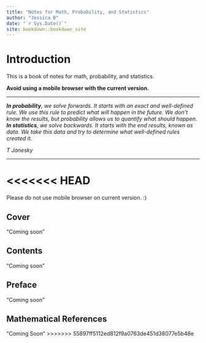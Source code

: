 ```yaml
---
title: "Notes for Math, Probability, and Statistics"
author: "Jessica B"
date: "`r Sys.Date()`"
site: bookdown::bookdown_site
---
```


# Introduction

This is a book of notes for math, probability, and statistics.

**Avoid using a mobile browser with the current version.**

------------------------------------------------------------------------

***In probability**, we solve forwards. It starts with an exact and well-defined rule. We use this rule to predict what will happen in the future. We don't know the results, but probability allows us to quantify what should happen. **In statistics**, we solve backwards. It starts with the end results, known as data. We take this data and try to determine what well-defined rules created it.*

*T Janesky*

------------------------------------------------------------------------
<<<<<<< HEAD
=======

Please do not use mobile browser on current version. :)

## Cover

"Coming soon"

## Contents

"Coming soon"

## Preface

"Coming soon"

## Mathematical References

"Coming Soon"
>>>>>>> 55897ff5112ed812f9a0763de451d38077e5b48e
